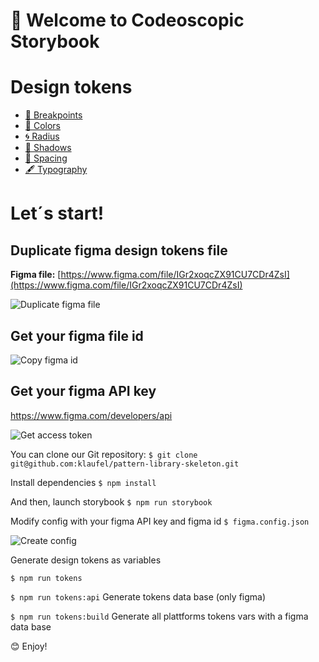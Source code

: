 
<Meta title="Overview/Intro" />

# 👋 Welcome to Codeoscopic Storybook

# Design tokens

- [🍪 Breakpoints](/?path=/docs/overview-design-tokens-🍪-breakpoints--page)
- [🎨 Colors](/?path=/docs/overview-design-tokens-🎨-colors--page)
- [🌀 Radius](/?path=/docs/overview-design-tokens-🌀-radius--page)
- [🌚 Shadows](/?path=/docs/overview-design-tokens-🌚-shadows--page)
- [📐 Spacing](/?path=/docs/overview-design-tokens-📐-spacing--page)
- [🖋 Typography](/?path=/docs/overview-design-tokens-🖋typography--page)

# Let´s start!

## Duplicate figma design tokens file

**Figma file:** [https://www.figma.com/file/IGr2xoqcZX91CU7CDr4ZsI](https://www.figma.com/file/IGr2xoqcZX91CU7CDr4ZsI)

![Duplicate figma file](https://klaufel.com/tokens/img/duplicate-file.png)

## Get your figma file id

![Copy figma id](https://klaufel.com/tokens/img/copy-figma-id.png)

## Get your figma API key

https://www.figma.com/developers/api

![Get access token](https://klaufel.com/tokens/img/get-access-token.png)

You can clone our Git repository:
`$ git clone git@github.com:klaufel/pattern-library-skeleton.git`

Install dependencies
`$ npm install`

And then, launch storybook
`$ npm run storybook`

Modify config with your figma API key and figma id
`$ figma.config.json`

![Create config](https://klaufel.com/tokens/img/create-config.png)

Generate design tokens as variables

`$ npm run tokens`

`$ npm run tokens:api` Generate tokens data base (only figma)

`$ npm run tokens:build` Generate all plattforms tokens vars with a figma data base

😊 Enjoy!
